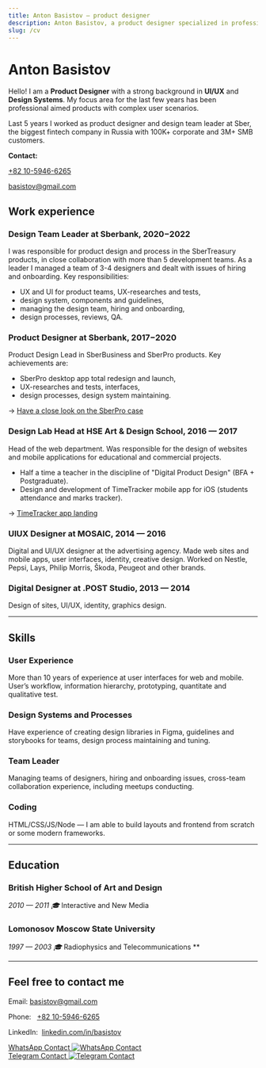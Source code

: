 ```yaml
---
title: Anton Basistov — product designer
description: Anton Basistov, a product designer specialized in professional aimed fintech products.
slug: /cv
---
```



# Anton Basistov

Hello! I am a **Product Designer** with a strong background in **UI/UX** and **Design Systems**. My focus area for the last few years has been professional aimed products with complex user scenarios. 

Last 5 years I worked as product designer and design team leader at Sber, the biggest fintech company in Russia with 100K+ corporate and 3M+ SMB customers.

**Contact:**

[+82 10-5946-6265](tel::+821059466265)

[basistov@gmail.com](mailto:basistov@gmail.com)

## Work experience

### Design Team Leader at Sberbank, 2020−2022

I was responsible for product design and process in the SberTreasury products, in close collaboration with more than 5 development teams. As a leader I managed a team of 3-4 designers and dealt with issues of hiring and onboarding. Key responsibilities:

- UX and UI for product teams, UX-researches and tests,
- design system, components and guidelines,
- managing the design team, hiring and onboarding,
- design processes, reviews, QA.

### Product Designer at Sberbank, 2017−2020

Product Design Lead in SberBusiness and SberPro products. Key achievements are:

- SberPro desktop app total redesign and launch,
- UX-researches and tests, interfaces,
- design processes, design system maintaining.

 →  [Have a close look on the SberPro case](/sberpro)

### Design Lab Head at **HSE Art & Design School, 2016 — 2017**

Head of the web department. Was responsible for the design of websites and mobile applications for educational and commercial projects. 

- Half a time a teacher in the discipline of "Digital Product Design" (BFA + Postgraduate).
- Design and development of TimeTracker mobile app for iOS (students attendance and marks tracker).

 →  [TimeTracker app landing](/static/timetracker/index.html)

### UIUX Designer at **MOSAIC, 2014 — 2016**

Digital and UI/UX designer at the advertising agency. Made web sites and mobile apps, user interfaces, identity, creative design. Worked on Nestle, Pepsi, Lays, Philip Morris, Škoda, Peugeot and other brands.

### Digital Designer at **.POST Studio, 2013 — 2014**

Design of sites, UI/UX, identity, graphics design.

---

## Skills

### User Experience

More than 10 years of experience at user interfaces for web and mobile. User’s workflow, information hierarchy, prototyping, quantitate and qualitative test.

### Design Systems and Processes

Have experience of creating design libraries in Figma, guidelines and storybooks for teams, design process maintaining and tuning.

### Team Leader

Managing teams of designers, hiring and onboarding issues, cross-team collaboration experience, including meetups conducting. 

### Coding

HTML/CSS/JS/Node — I am able to build layouts and frontend from scratch or some modern frameworks.

---

## Education

### British Higher School of Art and Design

*2010 — 2011   🎓* Interactive and New Media

### **Lomonosov Moscow State University**

*1997 — 2003  🎓* Radiophysics and Telecommunications **

---

## Feel free to contact me

Email:      [basistov@gmail.com](mailto:basistov@gmail.com)

Phone:      [+82 10-5946-6265](tel::+821059466265)

LinkedIn:   [linkedin.com/in/basistov](http://linkedin.com/in/basistov)

<aside>
  <a href="https://wa.me/qr/BLE4J6UC3KPZM1" title="WhatsApp Contact" target="_blank" rel="noopener noreferrer">
    WhatsApp Contact
    <Image src={qrWa} alt="WhatsApp Contact" width={200} height={200} />
  </a>
</aside>

<aside>
  <a href="https://t.me/basistov" title="Telegram Contact" target="_blank" rel="noopener noreferrer">
    Telegram Contact
    <Image src={qrTg} alt="Telegram Contact" width={200} height={200} />
  </a>
</aside>
